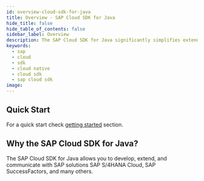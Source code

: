 ```yaml
---
id: overview-cloud-sdk-for-java
title: Overview - SAP Cloud SDK for Java
hide_title: false
hide_table_of_contents: false
sidebar_label: Overview
description: The SAP Cloud SDK for Java significantly simplifies extending and developing an application with SAP Cloud Platform
keywords:
  - sap
  - cloud
  - sdk
  - cloud native
  - cloud sdk
  - sap cloud sdk
image:
---
```


<!-- vale off -->


<!-- vale on -->

<MvnBadge />

<!--
:::success Cloud SDK customer survey
Please, take our [survey](https://sapinsights.eu.qualtrics.com/jfe/form/SV_0pUmWpCadpoLhyZ) to help future development of Cloud SDK. Thanks in advance for the valuable feedback!
:::
-->

## Quick Start

For a quick start check [getting started](getting-started) section.

## Why the SAP Cloud SDK for Java?

The SAP Cloud SDK for Java allows you to develop, extend, and communicate with SAP solutions SAP S/4HANA Cloud, SAP
SuccessFactors, and many others.
